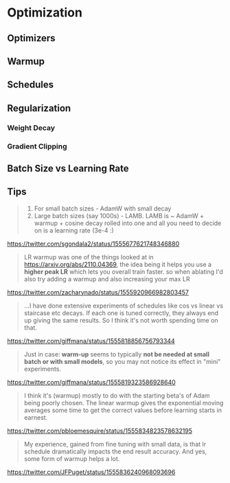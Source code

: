 # Optimization

## Optimizers


## Warmup


## Schedules

## Regularization

### Weight Decay

### Gradient Clipping


## Batch Size vs Learning Rate



## Tips


> 1. For small batch sizes - AdamW with small decay
> 2. Large batch sizes (say 1000s) - LAMB. LAMB is ~ AdamW + warmup + cosine decay rolled into one and all you need to decide on is a learning rate (3e-4 :)

https://twitter.com/sgondala2/status/1555677621748346880


> LR warmup was one of the things looked at in https://arxiv.org/abs/2110.04369, the idea being it helps you use a **higher peak LR** which lets you overall train faster. so when ablating I'd also try adding a warmup and also increasing your max LR

https://twitter.com/zacharynado/status/1555920966982803457

> ...I have done extensive experiments of schedules like cos vs linear vs staircase etc decays. If each one is tuned correctly, they always end up giving the same results. So I think it's not worth spending time on that.

https://twitter.com/giffmana/status/1555818856756793344

> Just in case: **warm-up** seems to typically **not be needed at small batch or with small models**, so you may not notice its effect in "mini" experiments.

https://twitter.com/giffmana/status/1555819323586928640


> I think it's (warmup) mostly to do with the starting beta's of Adam being poorly chosen. The linear warmup gives the exponential moving averages some time to get the correct values before learning starts in earnest.

https://twitter.com/pbloemesquire/status/1555834823578632195

> My experience, gained from fine tuning with small data, is that lr schedule dramatically impacts the end result accuracy.  And yes, some form of warmup helps a lot.

https://twitter.com/JFPuget/status/1555836240968093696
